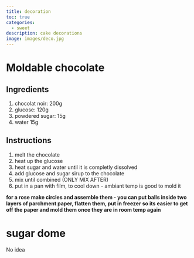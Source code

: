 ```yaml
---
title: decoration
toc: true
categories: 
  - sweet
description: cake decorations
image: images/deco.jpg
---
```


# Moldable chocolate

## Ingredients

1. chocolat noir: 200g
2. glucose: 120g
3. powdered sugar: 15g
4. water 15g

## Instructions

1. melt the chocolate
2. heat up the glucose
3. heat sugar and water until it is completly dissolved
4. add glucose and sugar sirup to the chocolate
5. mix until combined (ONLY MIX AFTER)
6. put in a pan with film, to cool down - ambiant temp is good to mold it

**for a rose make circles and assemble them - you can put balls inside two layers of parchment paper, flatten them, put in freezer so its easier to get off the paper and mold them once they are in room temp again**


# sugar dome

No idea